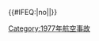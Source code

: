 {{航空事故
| year = 1977
| col1 = 
* 1月5日：[[康尼蘭空難]]
* 1月13日：[[日本航空1054號班機空難|日本航空1054號班機]]
* 1月13日：'''[[蘇聯民航3843號班機空難|蘇聯民航3843號班機]]'''
* 1月15日：[[線航空618號班機空難|線航空618號班機]]
* 2月15日：'''[[蘇聯民航5003號班機空難|蘇聯民航5003號班機]]'''
* 3月27日：'''[[特內里費空難]]†'''
* 4月4日：'''[[南方航空242號班機空難|南方航空242號班機]]'''
* 4月18日：[[菲律賓航空421號班機事故|菲律賓航空421號班機]]
* 4月27日：[[1977年危地馬拉航空康維爾240空難|危地馬拉航空康維爾240型]]
| col2 = 
* 5月10日：'''[[1977年以色列空軍CH-53直升機空難|以色列空軍CH-53直升機]]'''
* 5月14日：[[1977年G-BEBP號飛機墜毀事件|G-BEBP號波音707]]
* 5月27日：[[蘇聯民航331號班機空難|蘇聯民航331號班機]]
* 9月2日：[[環子午線航空3751號班機空難|環子午線航空3751號班機]]
* 9月8日：[[全日空855號班機事故|全日空855號班機]]
* 9月21日：[[匈牙利航空203號班機空難|匈牙利航空203號班機]]
* 9月27日：[[日本航空715號班機空難|日本航空715號班機]]
* 9月27日：[[1977年橫濱美軍F-4墜毀事件|橫濱美軍F-4墜機]]
* 9月28日：[[日本航空472號班機 (1977年)|日本航空472號班機]]
| col3 = 
* 10月13日：[[漢莎航空181號班機劫機事件|漢莎航空181號班機]]
* 10月20日：[[1977年康維爾CV-300墜毀事件|林納·史金納樂隊空難]]
* 11月19日：'''[[TAP葡萄牙航空425號班機空難|TAP葡萄牙航空425號班機]]'''
* 12月2日：'''[[1977年利比亞阿拉伯航空圖-154班加西墜毀事件|班加西圖-154型]]'''
* 12月4日：'''[[馬來西亞航空653號班機空難|馬來西亞航空653號班機]]'''
* 12月13日：[[伊凡斯維爾大學男子籃球隊空難]]
* 12月17日：[[聯合航空2860號班機空難|聯合航空2860號班機]]
* 12月18日：[[SATA航空730號班機空難|SATA航空730號班機]]
}}<includeonly>{{#IFEQ:{{{cat}}}|no||[[Category:1977年航空事故]]}}</includeonly><noinclude>{{Documentation}}</noinclude>